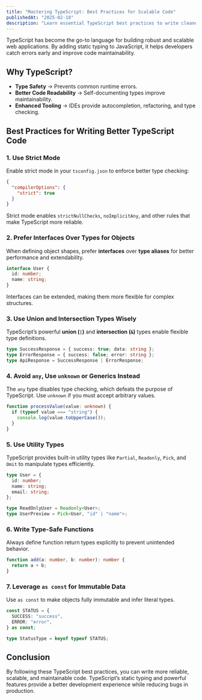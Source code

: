 ```yaml
---
title: "Mastering TypeScript: Best Practices for Scalable Code"
publishedAt: "2025-02-18"
description: "Learn essential TypeScript best practices to write cleaner, more maintainable, and scalable code."
---
```


TypeScript has become the go-to language for building robust and scalable web applications. By adding static typing to JavaScript, it helps developers catch errors early and improve code maintainability.

## Why TypeScript?
- **Type Safety** → Prevents common runtime errors.
- **Better Code Readability** → Self-documenting types improve maintainability.
- **Enhanced Tooling** → IDEs provide autocompletion, refactoring, and type checking.

## Best Practices for Writing Better TypeScript Code

### 1. Use Strict Mode
Enable strict mode in your `tsconfig.json` to enforce better type checking:

```json
{
  "compilerOptions": {
    "strict": true
  }
}
```

Strict mode enables `strictNullChecks`, `noImplicitAny`, and other rules that make TypeScript more reliable.

### 2. Prefer Interfaces Over Types for Objects
When defining object shapes, prefer **interfaces** over **type aliases** for better performance and extendability.

```ts
interface User {
  id: number;
  name: string;
}
```

Interfaces can be extended, making them more flexible for complex structures.

### 3. Use Union and Intersection Types Wisely
TypeScript’s powerful **union (`|`)** and **intersection (`&`)** types enable flexible type definitions.

```ts
type SuccessResponse = { success: true; data: string };
type ErrorResponse = { success: false; error: string };
type ApiResponse = SuccessResponse | ErrorResponse;
```

### 4. Avoid `any`, Use `unknown` or Generics Instead
The `any` type disables type checking, which defeats the purpose of TypeScript. Use `unknown` if you must accept arbitrary values.

```ts
function processValue(value: unknown) {
  if (typeof value === "string") {
    console.log(value.toUpperCase());
  }
}
```

### 5. Use Utility Types
TypeScript provides built-in utility types like `Partial`, `Readonly`, `Pick`, and `Omit` to manipulate types efficiently.

```ts
type User = {
  id: number;
  name: string;
  email: string;
};

type ReadOnlyUser = Readonly<User>;
type UserPreview = Pick<User, "id" | "name">;
```

### 6. Write Type-Safe Functions
Always define function return types explicitly to prevent unintended behavior.

```ts
function add(a: number, b: number): number {
  return a + b;
}
```

### 7. Leverage `as const` for Immutable Data
Use `as const` to make objects fully immutable and infer literal types.

```ts
const STATUS = {
  SUCCESS: "success",
  ERROR: "error",
} as const;

type StatusType = keyof typeof STATUS;
```

## Conclusion
By following these TypeScript best practices, you can write more reliable, scalable, and maintainable code. TypeScript’s static typing and powerful features provide a better development experience while reducing bugs in production.

